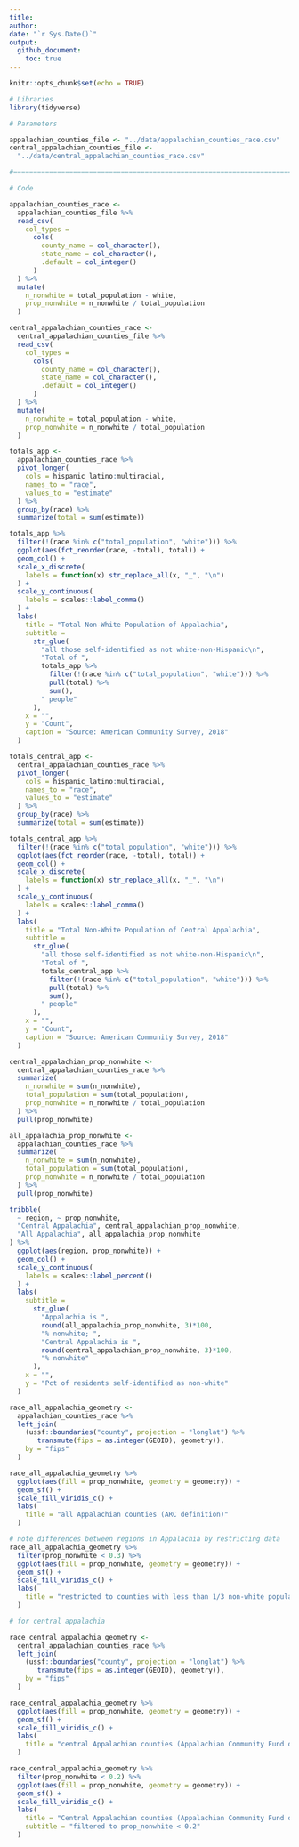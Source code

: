 ```yaml
---
title: 
author: 
date: "`r Sys.Date()`"
output: 
  github_document:
    toc: true
---
```


```r
knitr::opts_chunk$set(echo = TRUE)
```

```r
# Libraries
library(tidyverse)

# Parameters

appalachian_counties_file <- "../data/appalachian_counties_race.csv"
central_appalachian_counties_file <- 
  "../data/central_appalachian_counties_race.csv"

#===============================================================================

# Code
```


```r
appalachian_counties_race <- 
  appalachian_counties_file %>%
  read_csv(
    col_types = 
      cols(
        county_name = col_character(), 
        state_name = col_character(),
        .default = col_integer()
      )
  ) %>%
  mutate(
    n_nonwhite = total_population - white,
    prop_nonwhite = n_nonwhite / total_population
  )

central_appalachian_counties_race <-
  central_appalachian_counties_file %>%
  read_csv(
    col_types = 
      cols(
        county_name = col_character(), 
        state_name = col_character(),
        .default = col_integer()
      )
  ) %>%
  mutate(
    n_nonwhite = total_population - white,
    prop_nonwhite = n_nonwhite / total_population
  )

```


```r
totals_app <-
  appalachian_counties_race %>%
  pivot_longer(
    cols = hispanic_latino:multiracial,
    names_to = "race",
    values_to = "estimate"
  ) %>%
  group_by(race) %>%
  summarize(total = sum(estimate)) 

totals_app %>%
  filter(!(race %in% c("total_population", "white"))) %>%
  ggplot(aes(fct_reorder(race, -total), total)) + 
  geom_col() +
  scale_x_discrete(
    labels = function(x) str_replace_all(x, "_", "\n")
  ) +
  scale_y_continuous(
    labels = scales::label_comma()
  ) +
  labs(
    title = "Total Non-White Population of Appalachia",
    subtitle = 
      str_glue(
        "all those self-identified as not white-non-Hispanic\n",
        "Total of ",
        totals_app %>% 
          filter(!(race %in% c("total_population", "white"))) %>%
          pull(total) %>%
          sum(), 
        " people"
      ),
    x = "",
    y = "Count",
    caption = "Source: American Community Survey, 2018"
  )

totals_central_app <- 
  central_appalachian_counties_race %>%
  pivot_longer(
    cols = hispanic_latino:multiracial,
    names_to = "race",
    values_to = "estimate"
  ) %>%
  group_by(race) %>%
  summarize(total = sum(estimate))

totals_central_app %>%
  filter(!(race %in% c("total_population", "white"))) %>%
  ggplot(aes(fct_reorder(race, -total), total)) + 
  geom_col() +
  scale_x_discrete(
    labels = function(x) str_replace_all(x, "_", "\n")
  ) +
  scale_y_continuous(
    labels = scales::label_comma()
  ) +
  labs(
    title = "Total Non-White Population of Central Appalachia",
    subtitle = 
      str_glue(
        "all those self-identified as not white-non-Hispanic\n",
        "Total of ",
        totals_central_app %>% 
          filter(!(race %in% c("total_population", "white"))) %>%
          pull(total) %>%
          sum(), 
        " people"
      ),
    x = "",
    y = "Count",
    caption = "Source: American Community Survey, 2018"
  )
```



```r
central_appalachian_prop_nonwhite <-
  central_appalachian_counties_race %>%
  summarize(
    n_nonwhite = sum(n_nonwhite),
    total_population = sum(total_population),
    prop_nonwhite = n_nonwhite / total_population
  ) %>%
  pull(prop_nonwhite)

all_appalachia_prop_nonwhite <- 
  appalachian_counties_race %>%
  summarize(
    n_nonwhite = sum(n_nonwhite),
    total_population = sum(total_population),
    prop_nonwhite = n_nonwhite / total_population
  ) %>%
  pull(prop_nonwhite)

tribble(
  ~ region, ~ prop_nonwhite,
  "Central Appalachia", central_appalachian_prop_nonwhite,
  "All Appalachia", all_appalachia_prop_nonwhite
) %>%
  ggplot(aes(region, prop_nonwhite)) +
  geom_col() +
  scale_y_continuous(
    labels = scales::label_percent()
  ) +
  labs(
    subtitle = 
      str_glue(
        "Appalachia is ",
        round(all_appalachia_prop_nonwhite, 3)*100,
        "% nonwhite; ",
        "Central Appalachia is ",
        round(central_appalachian_prop_nonwhite, 3)*100,
        "% nonwhite"
      ),
    x = "",
    y = "Pct of residents self-identified as non-white"
  )
```



```r
race_all_appalachia_geometry <- 
  appalachian_counties_race %>%
  left_join(
    (ussf::boundaries("county", projection = "longlat") %>% 
       transmute(fips = as.integer(GEOID), geometry)),
    by = "fips"
  )

race_all_appalachia_geometry %>%
  ggplot(aes(fill = prop_nonwhite, geometry = geometry)) +
  geom_sf() +
  scale_fill_viridis_c() + 
  labs(
    title = "all Appalachian counties (ARC definition)"
  )

# note differences between regions in Appalachia by restricting data
race_all_appalachia_geometry %>%
  filter(prop_nonwhite < 0.3) %>%
  ggplot(aes(fill = prop_nonwhite, geometry = geometry)) +
  geom_sf() +
  scale_fill_viridis_c() +
  labs(
    title = "restricted to counties with less than 1/3 non-white population"
  )

# for central appalachia

race_central_appalachia_geometry <- 
  central_appalachian_counties_race %>%
  left_join(
    (ussf::boundaries("county", projection = "longlat") %>% 
       transmute(fips = as.integer(GEOID), geometry)),
    by = "fips"
  )

race_central_appalachia_geometry %>%
  ggplot(aes(fill = prop_nonwhite, geometry = geometry)) +
  geom_sf() +
  scale_fill_viridis_c() + 
  labs(
    title = "central Appalachian counties (Appalachian Community Fund definition)"
  )

race_central_appalachia_geometry %>%
  filter(prop_nonwhite < 0.2) %>%
  ggplot(aes(fill = prop_nonwhite, geometry = geometry)) +
  geom_sf() +
  scale_fill_viridis_c() + 
  labs(
    title = "Central Appalachian counties (Appalachian Community Fund definition)",
    subtitle = "filtered to prop_nonwhite < 0.2"
  )

```



